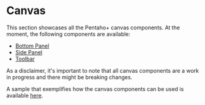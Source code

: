 
<Meta title="Pentaho/Canvas" />

# Canvas

This section showcases all the Pentaho+ canvas components. At the moment, the following components are available:

- [Bottom Panel](./?path=/docs/pentaho-canvas-bottom-panel--docs)
- [Side Panel](./?path=/docs/pentaho-canvas-side-panel--docs)
- [Toolbar](./?path=/docs/pentaho-canvas-toolbar--docs)

As a disclaimer, it's important to note that all canvas components are a work in progress and there might be breaking changes.

A sample that exemplifies how the canvas components can be used is available [here](./?path=/docs/templates-canvas--docs).
